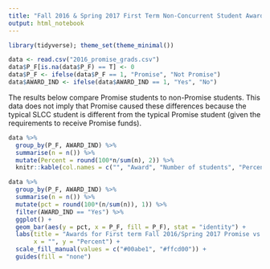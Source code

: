 ```yaml
---
title: "Fall 2016 & Spring 2017 First Term Non-Concurrent Student Award Outcomes"
output: html_notebook
---
```


```r
library(tidyverse); theme_set(theme_minimal())
```

```r
data <- read.csv("2016_promise_grads.csv")
data$P_F[is.na(data$P_F) == T] <- 0
data$P_F <- ifelse(data$P_F == 1, "Promise", "Not Promise")
data$AWARD_IND <- ifelse(data$AWARD_IND == 1, "Yes", "No")
```

The results below compare Promise students to non-Promise students. This data does not imply that Promise caused these differences because the typical SLCC student is different from the typical Promise student (given the requirements to receive Promise funds).   

```r
data %>% 
  group_by(P_F, AWARD_IND) %>% 
  summarise(n = n()) %>%
  mutate(Percent = round(100*n/sum(n), 2)) %>%
  knitr::kable(col.names = c("", "Award", "Number of students", "Percent"))
```

```r
data %>% 
  group_by(P_F, AWARD_IND) %>% 
  summarise(n = n()) %>%
  mutate(pct = round(100*(n/sum(n)), 1)) %>%
  filter(AWARD_IND == "Yes") %>%
  ggplot() + 
  geom_bar(aes(y = pct, x = P_F, fill = P_F), stat = "identity") + 
  labs(title = "Awards for First term Fall 2016/Spring 2017 Promise vs Other SLCC",
       x = "", y = "Percent") +
  scale_fill_manual(values = c("#00abe1", "#ffcd00")) + 
  guides(fill = "none")

```

